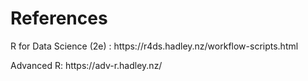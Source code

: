 # References {.unnumbered}

R for Data Science (2e) : https://r4ds.hadley.nz/workflow-scripts.html

Advanced R: https://adv-r.hadley.nz/

